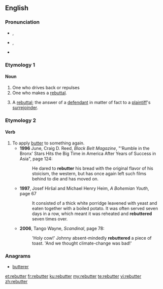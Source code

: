 ==English==

===Pronunciation===
* {{a|UK}} {{enPR|rĭ-bŭ'tər}}, {{IPA|/ɹɪˈbʌtə(ɹ)/|lang=en}}
* {{a|US}} {{enPR|rĭ-bŭ'tər}}, {{IPA|/ɹɪˈbʌtɚ/|[ɹɪ̈ˈbʌɾɚ]|lang=en}}
* {{rhymes|ʌtə(ɹ)|lang=en}}

===Etymology 1===
{{suffix|rebut|er|lang=en}}

====Noun====
{{en-noun}}

# One who drives back or repulses
# One who makes a [[rebuttal]].
# {{context|legal|lang=en}} A [[rebuttal]]; the answer of a [[defendant]] in matter of fact to a [[plaintiff]]'s [[surrejoinder]].

===Etymology 2===
{{prefix|re|butter|lang=en}}

====Verb====
{{en-verb}}

# To apply [[butter]] to something again.
#* '''1996''' June, Craig D. Reed, ''Black Belt Magazine'', "'Rumble in the Bronx' Stars Hits the Big Time in America After Years of Success in Asia", page 124:
#*: He dared to '''rebutter''' his bread with the original flavor of his stoicism, the western, but has once again left such films behind to die and has moved on.
#* '''1997''', Josef Hiršal and Michael Henry Heim, ''A Bohemian Youth'', page 67
#*: It consisted of a thick white porridge leavened with yeast and eaten together with a boiled potato. It was often served seven days in a row, which meant it was reheated and '''rebuttered''' seven times over.
#* '''2006''', Tango Wayne, ''Scandinal'', page 78:
#*:  'Holy cow!' Johnny absent-mindedly '''rebuttered''' a piece of toast. 'And we thought climate-change was bad!'

===Anagrams===
* [[butterer#English|butterer]]

[[et:rebutter]]
[[fr:rebutter]]
[[ku:rebutter]]
[[my:rebutter]]
[[te:rebutter]]
[[vi:rebutter]]
[[zh:rebutter]]